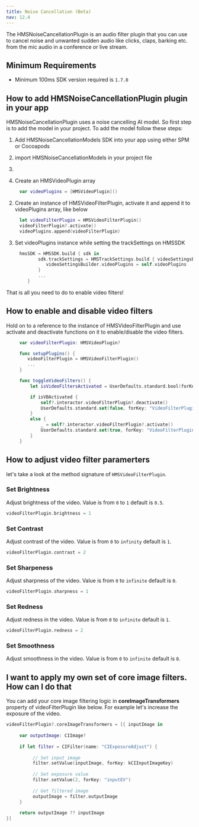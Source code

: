 ```yaml
---
title: Noise Cancellation (Beta)
nav: 12.4
---
```


The HMSNoiseCancellationPlugin is an audio filter plugin that you can use to cancel noise and unwanted sudden audio like clicks, claps, barking etc. from the mic audio in a conference or live stream.

## Minimum Requirements
-   Minimum 100ms SDK version required is `1.7.0`

## How to add HMSNoiseCancellationPlugin plugin in your app

HMSNoiseCancellationPlugin uses a noise cancelling AI model. So first step is to add the model in your project. To add the model follow these steps:

1. Add HMSNoiseCancellationModels SDK into your app using either SPM or Cocoapods
2. import HMSNoiseCancellationModels in your project file
3. 

1. Create an HMSVideoPlugin array

```swift
     var videoPlugins = [HMSVideoPlugin]()
```

2. Create an instance of HMSVideoFilterPlugin, activate it and append it to videoPlugins array, like below

```swift
     let videoFilterPlugin = HMSVideoFilterPlugin()
     videoFilterPlugin?.activate()
     videoPlugins.append(videoFilterPlugin)
```

3. Set videoPlugins instance while setting the trackSettings on HMSSDK

```swift
     hmsSDK = HMSSDK.build { sdk in
            sdk.trackSettings = HMSTrackSettings.build { videoSettingsBuilder, audioSettingsBuilder in
               videoSettingsBuilder.videoPlugins = self.videoPlugins
            }
            ...
        }
```

That is all you need to do to enable video filters!

## How to enable and disable video filters

Hold on to a reference to the instance of HMSVideoFilterPlugin and use activate and deactivate functions on it to enable/disable the video filters.

```swift
     var videoFilterPlugin: HMSVideoPlugin?

     func setupPlugins() {
        videoFilterPlugin = HMSVideoFilterPlugin()
        ...
     }

     func toggleVideoFilters() {
         let isVideoFiltersActivated = UserDefaults.standard.bool(forKey: "VideoFilterPluginEnabled")

         if isVBActivated {
             self?.interactor.videoFilterPlugin?.deactivate()
             UserDefaults.standard.set(false, forKey: "VideoFilterPluginEnabled")
         }
         else {
             _ = self?.interactor.videoFilterPlugin?.activate()
             UserDefaults.standard.set(true, forKey: "VideoFilterPluginEnabled")
         }
     }
```

## How to adjust video filter paramerters

let's take a look at the method signature of `HMSVideoFilterPlugin`.

### Set Brightness

Adjust brightness of the video. Value is from `0` to `1` default is `0.5`.

```swift
videoFilterPlugin.brightness = 1
```

### Set Contrast

Adjust contrast of the video. Value is from `0` to `infinity` default is `1`.

```swift
videoFilterPlugin.contrast = 2
```

### Set Sharpeness

Adjust sharpness of the video. Value is from `0` to `infinite` default is `0`.

```swift
videoFilterPlugin.sharpness = 1
```

### Set Redness

Adjust redness in the video. Value is from `0` to `infinite` default is `1`.

```swift
videoFilterPlugin.redness = 2
```

### Set Smoothness

Adjust smoothness in the video. Value is from `0` to `infinite` default is `0`.

## I want to apply my own set of core image filters. How can I do that

You can add your core image filtering logic in **coreImageTransformers** property of videoFilterPlugin like below. For example let's increase the exposure of the video.

```swift
videoFilterPlugin?.coreImageTransformers = [{ inputImage in
     
     var outputImage: CIImage?
                
     if let filter = CIFilter(name: "CIExposureAdjust") {
                    
          // Set input image
          filter.setValue(inputImage, forKey: kCIInputImageKey)
                    
          // Set exposure value
          filter.setValue(2, forKey: "inputEV")
                    
          // Get filtered image
          outputImage = filter.outputImage
     }
                
     return outputImage ?? inputImage
}]
```
